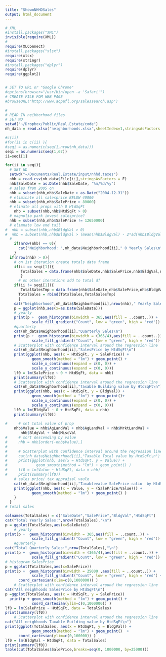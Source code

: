 ```yaml
---
title: "ShownNHHDSales"
output: html_document
---
```


```r
# XML
#install.packages("XML")
invisible(require(XML))
#
require(XLConnect)
#install.packages("xlsx")
require(xlsx)
require(stringr)
#install.packages("dplyr")
require(dplyr)
require(ggplot2)


# SET TO URL or "Google Chrome"
#options(browser="/usr/bin/open -a 'Safari'")
# CREATE FILE FOM WEB PAGE
#browseURL("http://www.acpafl.org/salessearch.asp")

#
# READ IN neihborhood files 
# SET WD
setwd("~/Dropbox/Public/Real.Estate/code")
nh_data = read.xlsx("neighborhoods.xlsx",sheetIndex=1,stringsAsFactors = F)

#c(ii)
#for(ii in c(ii) ){
#seqi = as.numeric(seq(1,nrow(nh_data)))
seqi = as.numeric(seq(1,67))
ii=seqi[1]

for(ii in seqi){
  # SET WD
  setwd("~/Documents/Real.Estate/input/nhhd.taxes")
  nhb = read.csv(nh_data$File[ii],stringsAsFactors = F)
  nhb$SaleDate = as.Date(nhb$SaleDate, "%m/%d/%y")
  # sales from 2005 on
  nhb = subset(nhb,nhb$SaleDate > as.Date("2004-12-31"))
  # eliminate all salesprice BELOW 40000
  nhb = subset(nhb,nhb$SalePrice > 80000)
  # elinate all props with 0 HtdSqFt
    nhb = subset(nhb,nhb$HtdSqFt > 0)
  # magnolia park invest salesprice?
  nhb = subset(nhb,nhb$SalePrice != 12650000)
  # elimnate low end tail 
#  nhb = subset(nhb,nhb$BldgVal > 0)
#  nhb = subset(nhb,nhb$BldgVal > (mean(nhb$BldgVal) - 2*sd(nhb$BldgVal)))
  # 
    if(nrow(nhb) == 0){
      cat("Neighborhood: ",nh_data$Neighborhood[ii]," 0 Yearly Sales\n")
    }
  if(nrow(nhb) > 0){
    # on 1st iteration create totals data frame
    if(ii == seqi[1]){
       TotalSales = data.frame(nhb$SaleDate,nhb$SalePrice,nhb$BldgVal,nhb$HtdSqFt)
       }
      # on other iterations add to total df
    if(ii != seqi[1]){
       TotalSalesTmp = data.frame(nhb$SaleDate,nhb$SalePrice,nhb$BldgVal,nhb$HtdSqFt)
      TotalSales = rbind(TotalSales,TotalSalesTmp)
      }      
    cat("Neighborhood",nh_data$Neighborhood[ii],nrow(nhb)," Yearly Sales\n")
    p = ggplot(nhb,aes(x=as.Date(SaleDate))) 
    # yearly
    print(p +  geom_histogram(binwidth = 365,aes(fill = ..count..)) +  
            scale_fill_gradient("Count", low = "green", high = "red"))
    #quarterly
    cat(nh_data$Neighborhood[ii],"Quarterly Sales\n")
    print(p +  geom_histogram(binwidth = (365/4),aes(fill = ..count..)) +  
            scale_fill_gradient("Count", low = "green", high = "red"))
    # Scatterplot with confidence interval around the regression line
    cat(nh_data$Neighborhood[ii],"SalesPrice by HtdSqFt\n")
    print(ggplot(nhb, aes(x = HtdSqFt, y = SalePrice)) +
            geom_smooth(method = "lm") + geom_point() +
            scale_x_continuous(expand = c(0, 0)) + 
            scale_y_continuous(expand = c(0, 0)))
    lf0 = lm(SalePrice ~ 0 + HtdSqFt, data = nhb)
    print(summary(lf0))
    # Scatterplot with confidence interval around the regression line
    cat(nh_data$Neighborhood[ii],"Taxable Building value by HtdSqFt\n")
    print(ggplot(nhb, aes(x = HtdSqFt, y = BldgVal)) +
            geom_smooth(method = "lm") + geom_point()+
            scale_x_continuous(expand = c(0, 0)) + 
            scale_y_continuous(expand = c(0, 0)))
    lf0 = lm(BldgVal ~ 0 + HtdSqFt, data = nhb)
    print(summary(lf0))
    
#     # set total value of prop
    nhb$Value = nhb$AgLandVal + nhb$AgLandVal + nhb$MrktLandVal + 
       nhb$BldgVal + nhb$MiscVal
#     # sort descending by value
#     nhb = nhb[order(-nhb$Value),] 
#     
#     # Scatterplot with confidence interval around the regression line
#     cat(nh_data$Neighborhood[ii],"Taxable Total value by HtdSqFt\n")
#     print(ggplot(nhb, aes(x = HtdSqFt, y = Value)) + 
#             geom_smooth(method = "lm") + geom_point() )
#     lf0 = lm(Value ~ HtdSqFt, data = nhb)
#     print(summary(lf0))
    # sales price/ tax appraisal vaule
    cat(nh_data$Neighborhood[ii],"Taxablevalue SalePrice ratio  by HtdSqFt\n")
    print(ggplot(nhb, aes(x = Value, y = (SalePrice/Value))) + 
            geom_smooth(method = "lm") + geom_point() )
    }
  }
# total sales

colnames(TotalSales) = c("SaleDate","SalePrice","BldgVal","HtdSqFt")
cat("Total Yearly Sales:",nrow(TotalSales),"\n")
p = ggplot(TotalSales,aes(x=SaleDate))
    # yearly
print(p +  geom_histogram(binwidth = 365,aes(fill = ..count..)) +  
            scale_fill_gradient("Count", low = "green", high = "red"))
    #quarterly
cat("Total Quarterly Sales:",nrow(TotalSales),"\n")
print(p +  geom_histogram(binwidth = (365/4),aes(fill = ..count..)) +  
            scale_fill_gradient("Count", low = "green", high = "red"))
# histogram SalesPrice
p = ggplot(TotalSales,aes(x=SalePrice))
print(p +  geom_histogram(binwidth = 25000 ,aes(fill = ..count..)) +  
            scale_fill_gradient("Count", low = "green", high = "red") +
      coord_cartesian(xlim=c(0,1000000)) )
    # Scatterplot with confidence interval around the regression line
cat("All neighhoods SalesPrice by HtdSqFt\n")
p =ggplot(TotalSales, aes(x = HtdSqFt, y = SalePrice))
  print(p + geom_smooth(method = "lm") + geom_point() +
            coord_cartesian(ylim=c(0,1000000)) )
lf0 = lm(SalePrice ~ HtdSqFt, data = TotalSales)
print(summary(lf0))
    # Scatterplot with confidence interval around the regression line
cat("All neighhoods Taxable Building value by HtdSqFt\n")
print(ggplot(TotalSales, aes(x = HtdSqFt, y = BldgVal)) +
            geom_smooth(method = "lm") + geom_point()  +
      coord_cartesian(ylim=c(0,100000)) )
lf0 = lm(BldgVal ~ HtdSqFt, data = TotalSales)
print(summary(lf0))
table(cut(TotalSales$SalePrice,breaks=seq(0, 1000000, by=25000)))
```




